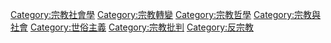 [[Category:宗教社會學|Category:宗教社會學]]
[[Category:宗教轉變|Category:宗教轉變]]
[[Category:宗教哲學|Category:宗教哲學]]
[[Category:宗教與社會|Category:宗教與社會]]
[[Category:世俗主義|Category:世俗主義]]
[[Category:宗教批判|Category:宗教批判]]
[[Category:反宗教|Category:反宗教]]